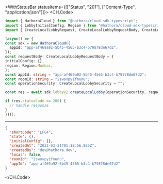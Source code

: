

<WithStatusBar statusItems={[["Status", "201"], ["Content-Type", "application/json"]]}>
  <CH.Code>
  ```typescript CreateLocalLobby.ts
  import { HathoraCloud } from "@hathora/cloud-sdk-typescript";
import { LobbyInitialConfig, Region } from "@hathora/cloud-sdk-typescript/dist/models/components";
import { CreateLocalLobbyRequest, CreateLocalLobbyRequestBody, CreateLocalLobbySecurity } from "@hathora/cloud-sdk-typescript/dist/models/operations";

(async() => {
  const sdk = new HathoraCloud({
    appId: "app-af469a92-5b45-4565-b3c4-b79878de67d2",
  });
const requestBody: CreateLocalLobbyRequestBody = {
  initialConfig: {},
  region: Region.Mumbai,
};
const appId: string = "app-af469a92-5b45-4565-b3c4-b79878de67d2";
const roomId: string = "2swovpy1fnunu";
const operationSecurity: CreateLocalLobbySecurity = "";

  const res = await sdk.lobbyV2.createLocalLobby(operationSecurity, requestBody, appId, roomId);

  if (res.statusCode == 200) {
    // handle response
  }
})();
  ```
  ---

  ```json Example Response
  {
    "shortCode": "LFG4",
    "state": {},
    "initialConfig": {},
    "createdAt": "2022-03-31T01:18:56.925Z",
    "createdBy": "dev@hathora.dev",
    "local": false,
    "roomId": "2swovpy1fnunu",
    "appId": "app-af469a92-5b45-4565-b3c4-b79878de67d2"
  }
  ```
  </CH.Code>
</WithStatusBar>
